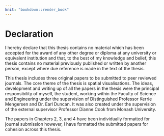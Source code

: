 ```yaml
---
knit: "bookdown::render_book"
---
```


# Declaration {-}


I hereby declare that this thesis contains no material which has been accepted for the award of any other degree or diploma at any university or equivalent institution and that, to the best of my knowledge and belief, this thesis contains no material previously published or written by another person, except where due reference is made in the text of the thesis. 

This thesis includes three original papers to be submitted to peer reviewed journals. The core theme of the thesis is spatial visualisations. The ideas, development and writing up of all the papers in the thesis were the principal responsibility of myself, the student, working within the Faculty of Science and Engineering under the supervision of Distinguished Professor Kerrie Mengersen and Dr. Earl Duncan. It was also created under the supervision of the external supervisor Professor Dianne Cook from Monash University.


The papers in Chapters 2, 3, and 4 have been individually formatted for journal submission however, I have formatted the submitted papers for cohesion across this thesis.

